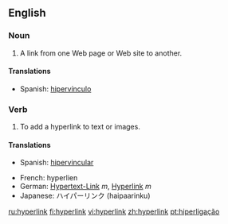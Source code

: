 ==English==

===Noun===
{{en-noun}}

# A link from one Web page or Web site to another.

====Translations====
{{top}}
{{mid}}
*Spanish: [[hipervínculo]] {{m}}
{{bottom}}

===Verb===
{{en-verb}}

# To add a hyperlink to text or images.

====Translations====
{{top}}
{{mid}}
*Spanish: [[hipervincular]]
{{bottom}}


{{checktrans}}
*French: hyperlien
*German: [[Hypertext-Link]] ''m'', [[Hyperlink]] ''m''
*Japanese: ハイパーリンク (haipaarinku)


[[ru:hyperlink]]
[[fi:hyperlink]]
[[vi:hyperlink]]
[[zh:hyperlink]]
[[pt:hiperligação]]